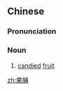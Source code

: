 ==Chinese==
{{zh-forms}}

===Pronunciation===
{{zh-pron
|m=guǒfǔ
|cat=n
}}

===Noun===
{{zh-noun}}

# [[candied]] [[fruit]]

[[zh:果脯]]